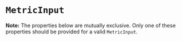 
<Meta title="API/MetricInput" of={MetricInputStories} />

# `MetricInput`

**Note:** The properties below are mutually exclusive. Only one of these properties should be provided for a valid `MetricInput`.

<ArgTypes of={MetricInputStories} sort="alpha" />